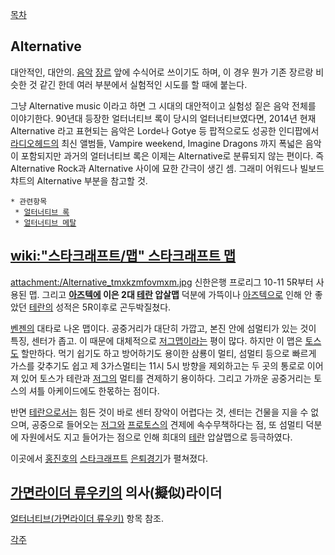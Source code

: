 [[목차]]
== Alternative ==
대안적인, 대안의. [[음악]] [[장르]] 앞에 수식어로 쓰이기도 하며, 이 경우 뭔가 기존 장르랑 비슷한 것 같긴 한데 여러 부분에서 실험적인 시도를 할 때에 붙는다.

그냥 Alternative music 이라고 하면 그 시대의 대안적이고 실험성 짙은 음악 전체를 이야기한다. 90년대 등장한 얼터너티브 록이 당시의 얼터너티브였다면, 2014년 현재 Alternative 라고 표현되는 음악은 Lorde나 Gotye 등 팝적으로도 성공한 인디팝에서 [[라디오헤드]]의 최신 앨범들, Vampire weekend, Imagine Dragons 까지 폭넓은 음악이 포함되지만 과거의 얼터너티브 록은 이제는 Alternative로 분류되지 않는 편이다. 즉 Alternative Rock과 Alternative 사이에 묘한 간극이 생긴 셈. 그래미 어워드나 빌보드 챠트의 Alternative 부분을 참고할 것.

 * 관련항목
  * [[얼터너티브 록]]
  * [[얼터너티브 메탈]]

== [[wiki:"스타크래프트/맵" 스타크래프트 맵]] ==
attachment:/Alternative_tmxkzmfovmxm.jpg
신한은행 프로리그 10-11 5R부터 사용된 맵. 그리고 '''[[아즈텍]]에 이은 2대 [[테란]] 압살맵''' 덕분에 가뜩이나 [[아즈텍]]으로 인해 안 좋았던 [[테란]]의 성적은 5R이후로 곤두박질쳤다.

[[벤젠]]의 대타로 나온 맵이다. 공중거리가 대단히 가깝고, 본진 안에 섬멀티가 있는 것이 특징, 센터가 좁고. 이 때문에 대체적으로 [[저그맵]]이라는 평이 많다. 하지만 이 맵은 [[토스]]도 할만하다. 먹기 쉽기도 하고 방어하기도 용이한 삼룡이 멀티, 섬멀티 등으로 빠르게 가스를 갖추기도 쉽고 제 3가스멀티는 11시 5시 방향을 제외하고는 두 곳의 통로로 이어져 있어 토스가 테란과 [[저그]]의 멀티를 견제하기 용이하다. 그리고 가까운 공중거리는 토스의 셔틀 아케이드에도 한몫하는 점이다.

반면 [[테란]]으로서는 힘든 것이 바로 센터 장악이 어렵다는 것, 센터는 건물을 지을 수 없으며, 공중으로 들어오는 [[저그]]와 [[프로토스]]의 견제에 속수무책하다는 점, 또 섬멀티 덕분에 자원에서도 지고 들어가는 점으로 인해 희대의 [[테란]] 압살맵으로 등극하였다.

이곳에서 [[홍진호]]의 [[스타크래프트]] [http://tvpot.daum.net/v/v672bUffffq1wMac1pWWUpp 은퇴경기]가 펼쳐졌다.

== [[가면라이더 류우키]]의 의사(擬似)라이더 ==
[[얼터너티브(가면라이더 류우키)]] 항목 참조.

[[각주]]
